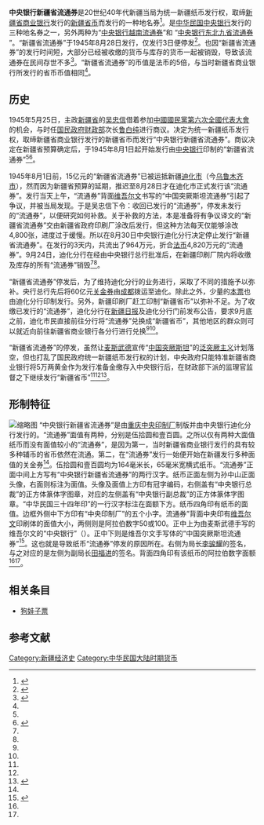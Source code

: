 {{Infobox currency
| 货币名称      = 中央银行新疆省流通券
| 货币当地名称  = 
| 图像1         = File:中央银行新疆省流通券正面.jpg
| 图像说明1     = 中央银行新疆省流通券50圆正面
| 图像2         = File:中央银行新疆省流通券100圆正面.jpeg
| 图像说明2     = 中央银行新疆省流通券100圆正面
| ISO代码       = 
| 发行机构      = [[中华民国中央银行|中华民国中央银行]]
| 发行机构网址  = 
| 始发时间      = 1945年8月28日
| 始发时间来源  = 
| 之前货币 = 新疆省币
| 废止时间 = 1945年8月30日
| 使用地        = {{ROC|新疆省}}
| 通胀率        = 
| 通胀率来源    = 
| 辅币单位1比率 = 
| 辅币单位1     = 
| 符号          = 
| 辅币单位1符号 = 
| 别称          = 
| 辅币单位1别称 = 
| 常用硬币      =
| 少用硬币      =
| 常用纸币      =伍拾圆、壹百圆
| 少用纸币      = 
| obsolete_notice = 
}}
'''中央银行新疆省流通券'''是20世纪40年代新疆当局为统一新疆纸币发行权，取缔[[新疆省商业银行|新疆省商业银行]]发行的[[新疆省币|新疆省币]]而发行的一种地名券<ref>{{cite book |editor=《新疆钱币》图册编辑委员会 |title=新疆钱币 |date=1991 |publisher=新疆摄影艺术出版社；香港文化教育出版社 |location=乌鲁木齐 |isbn=9787805470375 |page=169}}</ref>。是[[中华民国中央银行|中华民国中央银行]]发行的三种地名券之一，另外两种为“[[中央银行越南流通券|中央银行越南流通券]]”和 “[[东北九省流通券|中央银行东北九省流通券]] ”。“新疆省流通券”于1945年8月28日发行，仅发行3日便停发<ref name="图说">{{cite journal |author1=弓月 |title=中央银行新疆省流通券——新疆钱币图说(五) |journal=中国钱币 |date=2006 |issue=04 |pages=71-72, 81 |doi=10.13850/j.cnki.chinum.2006.04.024}}</ref>。也因“新疆省流通券”的发行时间短，大部分已经被收缴的货币与库存的货币一起被销毁，导致该流通券在民间存世不多<ref>{{cite journal |author1=吴筹中 |title=中央银行的新疆、台湾、越南流通券 |journal=中国钱币 |date=1994 |issue=04 |pages=41}}</ref>。“新疆省流通券”的币值是法币的5倍，与当时新疆省商业银行所发行的省币币值相同<ref name="纸币考"/>。

== 历史 ==
1945年5月25日，主政[[新疆省_(中華民國)|新疆省]]的[[吴忠信|吴忠信]]借着参加[[中國國民黨第六次全國代表大會|中國國民黨第六次全國代表大會]]的机会，与时任[[中华民国财政部|国民政府财政部]]次长[[鲁白纯|鲁白纯]]进行商议。决定为统一新疆纸币发行权，取缔新疆省商业银行发行的新疆省币而发行“中央银行新疆省流通券”。商议决定在新疆省预算确定后，于1945年8月1日起开始发行由[[中华民国中央银行|中央银行]]印制的“新疆省流通券”<ref name="图说"/><ref name="纸币考">{{cite journal |author1=王永生 |title=民国新疆两种未发行（流通）纸币考 |journal=西域研究 |date=2008 |issue=04 |pages=77-81 |doi=10.16363/j.cnki.xyyj.2008.04.018}}</ref>。

1945年8月1日前，15亿元的“新疆省流通券”已被运抵新疆[[迪化市|迪化市]]（今[[乌鲁木齐市|乌鲁木齐市]]），然而因为新疆省预算的延期，推迟至8月28日才在迪化市正式发行该“流通券”。发行当天上午，“流通券”背面[[维吾尔文|维吾尔文]]书写的“中国突厥斯坦流通券”引起了争议，并被当局发现。于是吴忠信下令：收回已发行的“流通券”，停发未发行的“流通券”，以便研究如何补救。关于补救的方法，本是准备将有争议译文的“新疆省流通券”交由新疆省政府印刷厂涂改后发行，但这种方法每天仅能够涂改4,800张，进度过于缓慢。所以在8月30日中央银行迪化分行决定停止发行“新疆省流通券”。在发行的3天内，共流出了964万元，折合[[法币|法币]]4,820万元的“流通券”。9月24日，迪化分行在经由中央银行总行批准后，在新疆印刷厂院内将收缴及库存的所有“流通券”销毁<ref name="图说"/><ref name="纸币考"/>。

“新疆省流通券”停发后，为了维持迪化分行的业务进行，采取了不同的措施予以弥补。央行总行先后将60亿元[[海关金单位兑换券|关金券]]由[[成都|成都]]拨运至迪化。除此之外，少量的[[本票|本票]]也由迪化分行印制发行。另外，新疆印刷厂赶工印制“新疆省币”以弥补不足。为了收缴已发行的“流通券”，迪化分行在[[新疆日报|新疆日报]]及迪化分行门前发布公告，要求9月底之前，迪化市民直接前往分行将“流通券”兑换成“新疆省币”，其他地区的群众则可以就近向前往新疆省商业银行各分行进行兑换<ref name="图说"/><ref name="纸币考"/>。

“新疆省流通券”的停发，虽然让[[麦斯武德|麦斯武德]]宣传“[[东突厥斯坦|中国突厥斯坦]]”的[[泛突厥主义|泛突厥主义]]计划落空，但也打乱了国民政府统一新疆纸币发行权的计划，中央政府只能特准新疆省商业银行将5万两黄金作为发行准备金缴存入中央银行后，在财政部下派的监理官监督之下继续发行“新疆省币”<ref name="图说"/><ref name="纸币考"/><ref>{{cite book |author1=王永生 |title=新疆历史货币——东西方货币文化交融的历史考察 |publisher=中华书局 |location=北京 |isbn=9787101057164 |page=绪论}}</ref>。

== 形制特征 ==
[[File:中央银行新疆省流通券背面.jpg|缩略图]]
“中央银行新疆省流通券”是由[[重庆中央印制厂|重庆中央印制厂]]制版并由中央银行迪化分行发行的。“流通券”面值有两种，分别是伍拾圆和壹百圆。之所以仅有两种大面值纸币而没有面值较小的“流通券”，是因为第一，当时新疆省商业银行发行的具有较多种辅币的省币依然在流通。第二，在“流通券”发行一始便开始在新疆发行多种面值的关金券<ref name="纸币考"/>。伍拾圆和壹百圆均为164毫米长，65毫米宽横式纸币。“流通券”正面中间上方写有“中央银行新疆省流通券”的两行汉字。纸币正面左侧为孙中山正面头像，右面则标注为面值。头像及面值上方印有冠字编码，右侧盖有“中央银行总裁”的正方体篆体字图章，对应的左侧盖有“中央银行副总裁”的正方体篆体字图章。“中华民国三十四年印”的一行汉字标注在面额下方。纸币四角印有纸币的面值。边框外侧中下方印有“中央印制厂”的五个小字。流通券”背面中央印有[[传统维文|维吾尔文]]印刷体的面值大小，两侧则是阿拉伯数字50或100。正中上为由麦斯武德手写的维吾尔文的“中央银行”（{{nastaliq|مركز بانكاسى}}）。正中下则是维吾尔文手写体的“中国突厥斯坦流通券”<ref>{{cite book |author1=宋兰芳 |author2=新疆维吾尔自治区地方志编纂委员会 |author3=新疆通志金融志编纂委员会 |title=新疆通志·第五十九卷，金融志 |date=1994 |publisher=新疆人民出版社 |location=乌鲁木齐 |isbn=7-228-03203-9 |page=122}}</ref>。这也就是导致纸币“流通券”停发的原因所在。右侧为局长[[李骏耀|李骏耀]]的签名，与之对应的是左侧为副局长[[田福进|田福进]]的签名。背面四角印有该纸币的阿拉伯数字面额<ref name="图说"/><ref name="纸币考"/>。

== 相关条目 ==
* [[狗娃子票|狗娃子票]]

== 参考文献 ==
{{reflist}}

{{中華民國貨幣}}
[[Category:新疆经济史|Category:新疆经济史]]
[[Category:中华民国大陆时期货币|Category:中华民国大陆时期货币]]